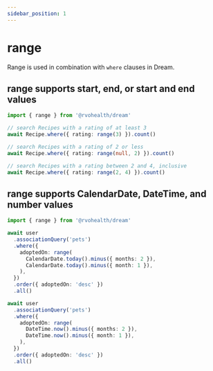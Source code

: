 ```yaml
---
sidebar_position: 1
---
```



# range

Range is used in combination with `where` clauses in Dream.

## range supports start, end, or start and end values

```ts
import { range } from '@rvohealth/dream'

// search Recipes with a rating of at least 3
await Recipe.where({ rating: range(3) }).count()

// search Recipes with a rating of 2 or less
await Recipe.where({ rating: range(null, 2) }).count()

// search Recipes with a rating between 2 and 4, inclusive
await Recipe.where({ rating: range(2, 4) }).count()
```

## range supports CalendarDate, DateTime, and number values

```ts
import { range } from '@rvohealth/dream'

await user
  .associationQuery('pets')
  .where({
    adoptedOn: range(
      CalendarDate.today().minus({ months: 2 }),
      CalendarDate.today().minus({ month: 1 }),
    ),
  })
  .order({ adoptedOn: 'desc' })
  .all()

await user
  .associationQuery('pets')
  .where({
    adoptedOn: range(
      DateTime.now().minus({ months: 2 }),
      DateTime.now().minus({ month: 1 }),
    ),
  })
  .order({ adoptedOn: 'desc' })
  .all()
```
